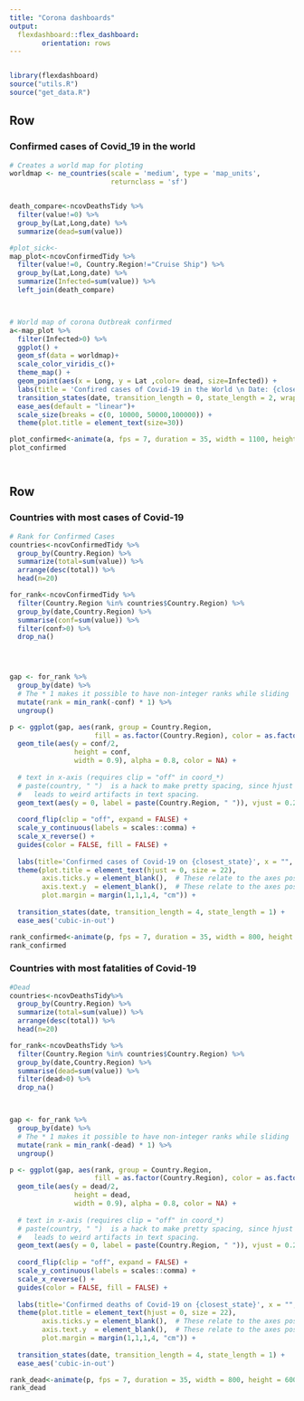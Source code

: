 ```yaml
---
title: "Corona dashboards"
output: 
  flexdashboard::flex_dashboard:
        orientation: rows
---
```

```r

```

```r
library(flexdashboard)
source("utils.R")
source("get_data.R")
```

Row {data-height=650}
-----------------------------------------------------------------------

### Confirmed cases of Covid_19 in the world

```r

# Creates a world map for ploting
worldmap <- ne_countries(scale = 'medium', type = 'map_units',
                         returnclass = 'sf')


death_compare<-ncovDeathsTidy %>% 
  filter(value!=0) %>%
  group_by(Lat,Long,date) %>%
  summarize(dead=sum(value)) 

#plot_sick<-
map_plot<-ncovConfirmedTidy %>% 
  filter(value!=0, Country.Region!="Cruise Ship") %>%
  group_by(Lat,Long,date) %>%
  summarize(Infected=sum(value)) %>% 
  left_join(death_compare) 



# World map of corona Outbreak confirmed
a<-map_plot %>% 
  filter(Infected>0) %>% 
  ggplot() +
  geom_sf(data = worldmap)+
  scale_color_viridis_c()+
  theme_map() +
  geom_point(aes(x = Long, y = Lat ,color= dead, size=Infected)) +
  labs(title = 'Confired cases of Covid-19 in the World \n Date: {closest_state}', x="", y="")+
  transition_states(date, transition_length = 0, state_length = 2, wrap = FALSE)+
  ease_aes(default = "linear")+ 
  scale_size(breaks = c(0, 10000, 50000,100000)) +
  theme(plot.title = element_text(size=30))

plot_confirmed<-animate(a, fps = 7, duration = 35, width = 1100, height = 850)
plot_confirmed




```

Row {data-height=350}
-----------------------------------------------------------------------

### Countries with most cases of Covid-19

```r

# Rank for Confirmed Cases
countries<-ncovConfirmedTidy %>% 
  group_by(Country.Region) %>% 
  summarize(total=sum(value)) %>% 
  arrange(desc(total)) %>% 
  head(n=20)

for_rank<-ncovConfirmedTidy %>% 
  filter(Country.Region %in% countries$Country.Region) %>%
  group_by(date,Country.Region) %>% 
  summarise(conf=sum(value)) %>%
  filter(conf>0) %>% 
  drop_na()




gap <- for_rank %>%
  group_by(date) %>%
  # The * 1 makes it possible to have non-integer ranks while sliding
  mutate(rank = min_rank(-conf) * 1) %>%
  ungroup()

p <- ggplot(gap, aes(rank, group = Country.Region, 
                     fill = as.factor(Country.Region), color = as.factor(Country.Region))) +
  geom_tile(aes(y = conf/2,
                height = conf,
                width = 0.9), alpha = 0.8, color = NA) +
  
  # text in x-axis (requires clip = "off" in coord_*)
  # paste(country, " ")  is a hack to make pretty spacing, since hjust > 1 
  #   leads to weird artifacts in text spacing.
  geom_text(aes(y = 0, label = paste(Country.Region, " ")), vjust = 0.2, hjust = 1) +
  
  coord_flip(clip = "off", expand = FALSE) +
  scale_y_continuous(labels = scales::comma) +
  scale_x_reverse() +
  guides(color = FALSE, fill = FALSE) +
  
  labs(title='Confirmed cases of Covid-19 on {closest_state}', x = "", y = "COnfirmed Cases of Covid-19") +
  theme(plot.title = element_text(hjust = 0, size = 22),
        axis.ticks.y = element_blank(),  # These relate to the axes post-flip
        axis.text.y  = element_blank(),  # These relate to the axes post-flip
        plot.margin = margin(1,1,1,4, "cm")) +
  
  transition_states(date, transition_length = 4, state_length = 1) +
  ease_aes('cubic-in-out')

rank_confirmed<-animate(p, fps = 7, duration = 35, width = 800, height = 600)
rank_confirmed


```

### Countries with most fatalities of Covid-19

```r


#Dead
countries<-ncovDeathsTidy%>% 
  group_by(Country.Region) %>% 
  summarize(total=sum(value)) %>% 
  arrange(desc(total)) %>% 
  head(n=20)

for_rank<-ncovDeathsTidy %>% 
  filter(Country.Region %in% countries$Country.Region) %>%
  group_by(date,Country.Region) %>% 
  summarise(dead=sum(value)) %>% 
  filter(dead>0) %>% 
  drop_na()



gap <- for_rank %>%
  group_by(date) %>%
  # The * 1 makes it possible to have non-integer ranks while sliding
  mutate(rank = min_rank(-dead) * 1) %>%
  ungroup()

p <- ggplot(gap, aes(rank, group = Country.Region, 
                     fill = as.factor(Country.Region), color = as.factor(Country.Region))) +
  geom_tile(aes(y = dead/2,
                height = dead,
                width = 0.9), alpha = 0.8, color = NA) +
  
  # text in x-axis (requires clip = "off" in coord_*)
  # paste(country, " ")  is a hack to make pretty spacing, since hjust > 1 
  #   leads to weird artifacts in text spacing.
  geom_text(aes(y = 0, label = paste(Country.Region, " ")), vjust = 0.2, hjust = 1) +
  
  coord_flip(clip = "off", expand = FALSE) +
  scale_y_continuous(labels = scales::comma) +
  scale_x_reverse() +
  guides(color = FALSE, fill = FALSE) +
  
  labs(title='Confirmed deaths of Covid-19 on {closest_state}', x = "", y = "COnfirmed Deaths") +
  theme(plot.title = element_text(hjust = 0, size = 22),
        axis.ticks.y = element_blank(),  # These relate to the axes post-flip
        axis.text.y  = element_blank(),  # These relate to the axes post-flip
        plot.margin = margin(1,1,1,4, "cm")) +
  
  transition_states(date, transition_length = 4, state_length = 1) +
  ease_aes('cubic-in-out')

rank_dead<-animate(p, fps = 7, duration = 35, width = 800, height = 600)
rank_dead
```

